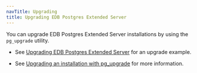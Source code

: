 ```yaml
---
navTitle: Upgrading
title: Upgrading EDB Postgres Extended Server 
---
```


You can upgrade EDB Postgres Extended Server installations by using the `pg_upgrade` utility. 

- See [Upgrading EDB Postgres Extended Server](upgrade_tutorial) for an upgrade example. 

- See [Upgrading an installation with pg_upgrade](/epas/latest/upgrading/04_upgrading_an_installation_with_pg_upgrade/) for more information. 